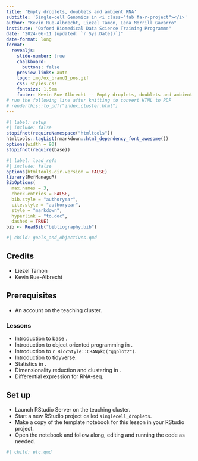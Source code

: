 ```yaml
---
title: 'Empty droplets, doublets and ambient RNA'
subtitle: 'Single-cell Genomics in <i class="fab fa-r-project"></i>'
author: "Kevin Rue-Albrecht, Liezel Tamon, Lena Morrill Gavarro"
institute: "Oxford Biomedical Data Science Training Programme"
date: "2024-06-11 (updated: `r Sys.Date()`)"
date-format: long
format:
  revealjs: 
    slide-number: true
    chalkboard: 
      buttons: false
    preview-links: auto
    logo: img/ox_brand1_pos.gif
    css: styles.css
    fontsize: 1.5em
    footer: Kevin Rue-Albrecht -- Empty droplets, doublets and ambient RNA
# run the following line after knitting to convert HTML to PDF
# renderthis::to_pdf("index.cluster.html")
---
```


```r
#| label: setup
#| include: false
stopifnot(requireNamespace("htmltools"))
htmltools::tagList(rmarkdown::html_dependency_font_awesome())
options(width = 90)
stopifnot(require(base))
```

```r
#| label: load_refs
#| include: false
options(htmltools.dir.version = FALSE)
library(RefManageR)
BibOptions(
  max.names = 3,
  check.entries = FALSE,
  bib.style = "authoryear",
  cite.style = "authoryear",
  style = "markdown",
  hyperlink = "to.doc",
  dashed = TRUE)
bib <- ReadBib("bibliography.bib")
```

```r
#| child: goals_and_objectives.qmd
```

## Credits

- Liezel Tamon
- Kevin Rue-Albrecht

## Prerequisites

- An account on the teaching cluster.

### Lessons

- Introduction to base <i class="fab fa-r-project"></i>.
- Introduction to object oriented programming in <i class="fab fa-r-project"></i>.
- Introduction to `r BiocStyle::CRANpkg("ggplot2")`.
- Introduction to tidyverse.
- Statistics in <i class="fab fa-r-project"></i>.
- Dimensionality reduction and clustering in <i class="fab fa-r-project"></i>.
- Differential expression for RNA-seq.

## Set up

- Launch RStudio Server on the teaching cluster.
- Start a new RStudio project called `singlecell_droplets`.
- Make a copy of the template notebook for this lesson in your RStudio project.
- Open the notebook and follow along, editing and running the code as needed.

```r
#| child: etc.qmd
```
